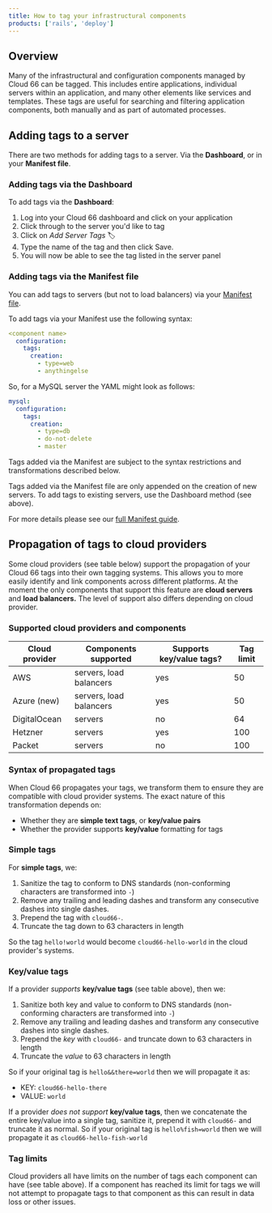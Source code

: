 ```yaml
---
title: How to tag your infrastructural components
products: ['rails', 'deploy']
---
```


## Overview

Many of the infrastructural and configuration components managed by Cloud 66 can be tagged. This includes entire applications, individual servers within an application, and many other elements like services and templates. These tags are useful for searching and filtering application components, both manually and as part of automated processes. 

## Adding tags to a server

There are two methods for adding tags to a server. Via the **Dashboard**, or in your **Manifest file**.

### Adding tags via the Dashboard

To add tags via the **Dashboard**:

1. Log into your Cloud 66 dashboard and click on your application
2. Click through to the server you'd like to tag
4. Click on *Add Server Tags* 🏷
5. Type the name of the tag and then click Save.
6. You will now be able to see the tag listed in the server panel

### Adding tags via the Manifest file

You can add tags to servers (but not to load balancers) via your [Manifest file](/:product/:version?/manifest/what-is-a-manifest-file).

To add tags via your Manifest use the following syntax:

```yaml
<component name>
  configuration:
    tags: 
      creation:
        - type=web
        - anythingelse
```

So, for a MySQL server the YAML might look as follows:

```yaml
mysql:
  configuration:
    tags:
      creation: 
        - type=db
        - do-not-delete
        - master
```

Tags added via the Manifest are subject to the syntax restrictions and transformations described below.

<Callout type="warning" title="Manifest changes only apply on server creation">
Tags added via the Manifest file are only appended on the creation of new servers. To add tags to existing servers, use the Dashboard method (see above).
</Callout>

For more details please see our [full Manifest guide](/:product/:version?/manifest/what-is-a-manifest-file).

## Propagation of tags to cloud providers

Some cloud providers (see table below) support the propagation of your Cloud 66 tags into their own tagging systems. This allows you to more easily identify and link components across different platforms. At the moment the only components that support this feature are **cloud servers** and **load balancers.** The level of support also differs depending on cloud provider. 

### Supported cloud providers and components

|Cloud provider|Components supported|Supports key/value tags?|Tag limit|
|--- |--- |--- |--- |
|AWS|servers, load balancers|yes|50|
|Azure (new)|servers, load balancers|yes|50|
|DigitalOcean|servers|no|64|
|Hetzner|servers|yes|100|
|Packet|servers|no|100|

### Syntax of propagated tags

When Cloud 66 propagates your tags, we transform them to ensure they are compatible with cloud provider systems. The exact nature of this transformation depends on:

- Whether they are **simple text tags**, or **key/value pairs**
- Whether the provider supports **key/value** formatting for tags

### Simple tags

For **simple tags**, we: 

1. Sanitize the tag to conform to DNS standards (non-conforming characters are transformed into `-`) 
2. Remove any trailing and leading dashes and transform any consecutive dashes into single dashes.
3. Prepend the tag with `cloud66-`. 
4. Truncate the tag down to 63 characters in length

So the tag `hello!world` would become `cloud66-hello-world` in the cloud provider's systems.

### Key/value tags

If a provider *supports* **key/value tags** (see table above), then we:

1. Sanitize both key and value to conform to DNS standards (non-conforming characters are transformed into `-`)
2. Remove any trailing and leading dashes and transform any consecutive dashes into single dashes.
3. Prepend the *key* with `cloud66-` and truncate down to 63 characters in length
4. Truncate the *value* to 63 characters in length

So if your original tag is `hello&&there=world` then we will propagate it as:

- KEY: `cloud66-hello-there`
- VALUE: `world`

If a provider *does not support* **key/value tags**, then we concatenate the entire key/value into a single tag, sanitize it, prepend it with `cloud66-` and truncate it as normal. So if your original tag is `hello%fish=world` then we will propagate it as `cloud66-hello-fish-world`

### Tag limits

Cloud providers all have limits on the number of tags each component can have (see table above). If a component has reached its limit for tags we will not attempt to propagate tags to that component as this can result in data loss or other issues.